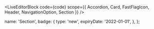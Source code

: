 
<LiveEditorBlock
  code={code}
  scope={{ Accordion, Card, FastFlagIcon, Header, NavigationOption, Section }}
/>
<GeneratePropsTable componentName="Section" />

  name: 'Section',
  badge: {
    type: 'new',
    expiryDate: '2022-01-01',
  },
};
